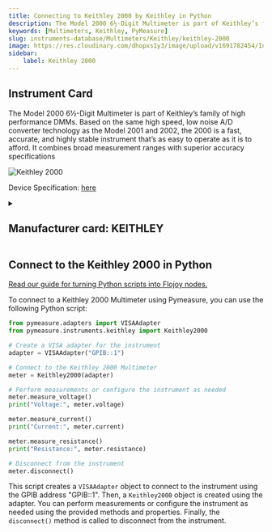 ```yaml
---
title: Connecting to Keithley 2000 by Keithley in Python
description: The Model 2000 6½-Digit Multimeter is part of Keithley’s family of high performance DMMs. Based on the same high speed, low noise A/D converter technology as the Model 2001 and 2002, the 2000 is a fast, accurate, and highly stable instrument that’s as easy to operate as it is to afford. It combines broad measurement ranges with superior accuracy specifications
keywords: [Multimeters, Keithley, PyMeasure] 
slug: instruments-database/Multimeters/Keithley/keithley-2000 
image: https://res.cloudinary.com/dhopxs1y3/image/upload/v1691782454/Instruments/Multimeters/Keithley-2000/Keithley-2000.webp
sidebar:
    label: Keithley 2000 
---
```



## Instrument Card

The Model 2000 6½-Digit Multimeter is part of Keithley’s family of high performance DMMs. Based on the same high speed, low noise A/D converter
technology as the Model 2001 and 2002, the 2000 is a fast, accurate,
and highly stable instrument that’s as easy to operate as it is to afford. It
combines broad measurement ranges with superior accuracy specifications

![Keithley 2000](https://res.cloudinary.com/dhopxs1y3/image/upload/v1691782454/Instruments/Multimeters/Keithley-2000/Keithley-2000.webp)

Device Specification: [here](https://download.tek.com/datasheet/2000-DMM-Data-Sheet-1KW612970.pdf)

<details style={{ marginTop: "15px"}}>
<summary><h2 style={{display:'inline'}}>Manufacturer card: KEITHLEY</h2></summary>

![KEITHLEY](https://res.cloudinary.com/dhopxs1y3/image/upload/v1692806202/Instruments/Vendor%20Logos/Keithley.png)

Keithley Instruments is a measurement and instrument company headquartered in Solon, Ohio, that develops, manufactures, markets, and sells data acquisition products, as well as complete systems for high-volume production and assembly testing.

- Headquarters: Cleveland, Ohio, United States
- Yearly Revenue (millions, USD): 110.6
- Vendor Website: [here](https://www.tek.com/en)

</details>


<FeaturedInstrumentVideo category="MULTIMETERS" />

## Connect to the Keithley 2000 in Python

[Read our guide for turning Python scripts into Flojoy nodes.](https://docs.flojoy.ai/contribution/blocks/custom-flojoy-block/)



<Tabs>
<TabItem value="Flojoy" label="Flojoy" className="flojoy-instrument-tabs">

<SectionsCard category="MULTIMETERS" manufacturer="Keithley"></SectionsCard>

</TabItem>
<TabItem value="PyMeasure" label="PyMeasure">

To connect to a Keithley 2000 Multimeter using Pymeasure, you can use the following Python script:

```python
from pymeasure.adapters import VISAAdapter
from pymeasure.instruments.keithley import Keithley2000

# Create a VISA adapter for the instrument
adapter = VISAAdapter("GPIB::1")

# Connect to the Keithley 2000 Multimeter
meter = Keithley2000(adapter)

# Perform measurements or configure the instrument as needed
meter.measure_voltage()
print("Voltage:", meter.voltage)

meter.measure_current()
print("Current:", meter.current)

meter.measure_resistance()
print("Resistance:", meter.resistance)

# Disconnect from the instrument
meter.disconnect()
```

This script creates a `VISAAdapter` object to connect to the instrument using the GPIB address "GPIB::1". Then, a `Keithley2000` object is created using the adapter. You can perform measurements or configure the instrument as needed using the provided methods and properties. Finally, the `disconnect()` method is called to disconnect from the instrument.

</TabItem>
</Tabs>